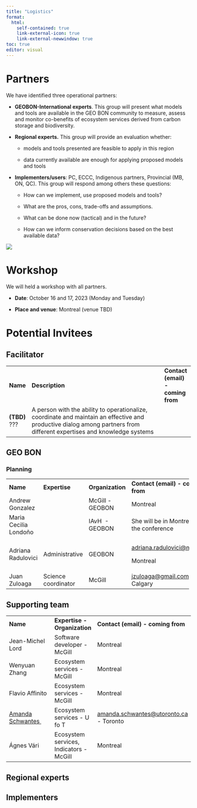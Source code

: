 ```yaml
---
title: "Logistics"
format:
  html:
    self-contained: true
    link-external-icon: true
    link-external-newwindow: true
toc: true
editor: visual
---
```


# Partners

We have identified three operational partners:

-   **GEOBON-International experts**. This group will present what models and tools are available in the GEO BON community to measure, assess and monitor co-benefits of ecosystem services derived from carbon storage and biodiversity.

-   **Regional experts.** This group will provide an evaluation whether:

    -   models and tools presented are feasible to apply in this region

    -   data currently available are enough for applying proposed models and tools

-   **Implementers/users**: PC, ECCC, Indigenous partners, Provincial (MB, ON, QC). This group will respond among others these questions:

    -   How can we implement, use proposed models and tools?

    -   What are the pros, cons, trade-offs and assumptions.

    -   What can be done now (tactical) and in the future?

    -   How can we inform conservation decisions based on the best available data?

![](Figures/Partners.png)

# Workshop

We will held a workshop with all partners.

-   **Date**: October 16 and 17, 2023 (Monday and Tuesday)

-   **Place and venue**: Montreal (venue TBD)

# Potential Invitees

::: panel-tabset
## Facilitator

+---------------+------------------------------------------------------------------------------------------------------------------------------------------------------------------------+-----------------------------------+
| **Name**      | **Description**                                                                                                                                                        | **Contact (email) - coming from** |
+---------------+------------------------------------------------------------------------------------------------------------------------------------------------------------------------+-----------------------------------+
| **(TBD)** ??? | A person with the ability to operationalize, coordinate and maintain an effective and productive dialog among partners from different expertises and knowledge systems |                                   |
+---------------+------------------------------------------------------------------------------------------------------------------------------------------------------------------------+-----------------------------------+

## GEO BON

### **Planning**

+-----------------------+---------------------+------------------+----------------------------------------------------------------------+
| **Name**              | **Expertise**       | **Organization** | **Contact (email) - coming from**                                    |
+-----------------------+---------------------+------------------+----------------------------------------------------------------------+
| Andrew Gonzalez       |                     | McGill - GEOBON  | Montreal                                                             |
+-----------------------+---------------------+------------------+----------------------------------------------------------------------+
| Maria Cecilia Londoño |                     | IAvH  - GEOBON   | She will be in Montreal for the conference                           |
+-----------------------+---------------------+------------------+----------------------------------------------------------------------+
| Adriana Radulovici    | Administrative      | GEOBON           | [adriana.radulovici\@mcgill.ca](mailto:adriana.radulovici@mcgill.ca) |
|                       |                     |                  |                                                                      |
|                       |                     |                  | Montreal                                                             |
+-----------------------+---------------------+------------------+----------------------------------------------------------------------+
| Juan Zuloaga          | Science coordinator | McGill           | [jzuloaga\@gmail.com](mailto:jzuloaga@gmail.com) - Calgary           |
+-----------------------+---------------------+------------------+----------------------------------------------------------------------+

## Supporting team

|                                                     |                                         |                                                                                |
|-----------------------------------------------------|-----------------------------------------|--------------------------------------------------------------------------------|
| **Name**                                            | **Expertise - Organization**            | **Contact (email) - coming from**                                              |
| Jean-Michel Lord                                    | Software developer - McGill             | Montreal                                                                       |
| Wenyuan Zhang                                       | Ecosystem services -McGill              | Montreal                                                                       |
| Flavio Affinito                                     | Ecosystem services -McGill              | Montreal                                                                       |
| [Amanda Schwantes ](https://aschwantes.weebly.com/) | Ecosystem services - U fo T             | [amanda.schwantes\@utoronto.ca](mailto:amanda.schwantes@utoronto.ca) - Toronto |
| Ágnes Vári                                          | Ecosystem services, Indicators - McGill | Montreal                                                                       |

## Regional experts

## Implementers
:::
